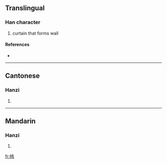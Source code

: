 {{see|幃}}
==Translingual==

===Han character===
{{Han char|rn=50|rad=巾|as=04|sn=7|four=|canj=中月手尸 (LBQS)}}

# curtain that forms wall

====References====
* {{Han ref|kx=0329.291|hdz=10731.030|uh=5E0F|ud=24079}}

----

==Cantonese==

===Hanzi===
{{yue-hanzi|jyut=|y=wai4}}

# {{defn|Cantonese}}

----

==Mandarin==

===Hanzi===
{{cmn-hanzi|tra=幃|pin=[[wéi]] ([[wei2]])|wg=wei<sup>2</sup>}}

# {{defn|Mandarin}}

[[fr:帏]]